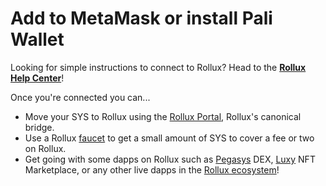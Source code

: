 
# Add to MetaMask or install Pali Wallet

Looking for simple instructions to connect to Rollux? Head to the **[Rollux Help Center](https://sys-labs.github.io/community-hub/docs/help/)**!

Once you're connected you can...

-  Move your SYS to Rollux using the [Rollux Portal](https://bridge.rollux.com), Rollux's canonical bridge.
-  Use a Rollux [faucet](https://rollux.id/faucet?chainId=570) to get a small amount of SYS to cover a fee or two on Rollux.
-  Get going with some dapps on Rollux such as [Pegasys](https://app.pegasys.fi) DEX, [Luxy](https://luxy.io) NFT Marketplace, or any other live dapps in the [Rollux ecosystem](https://rollux.com/ecosystem)!
